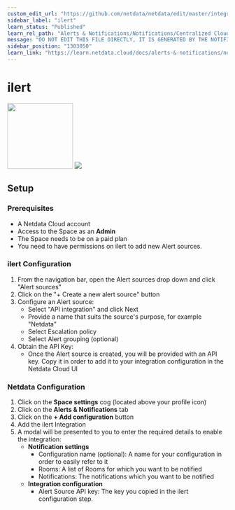 ```yaml
---
custom_edit_url: "https://github.com/netdata/netdata/edit/master/integrations/cloud-notifications/metadata.yaml"
sidebar_label: "ilert"
learn_status: "Published"
learn_rel_path: "Alerts & Notifications/Notifications/Centralized Cloud Notifications"
message: "DO NOT EDIT THIS FILE DIRECTLY, IT IS GENERATED BY THE NOTIFICATION'S metadata.yaml FILE"
sidebar_position: "1303050"
learn_link: "https://learn.netdata.cloud/docs/alerts-&-notifications/notifications/centralized-cloud-notifications/ilert"
---
```



# ilert

<img src="https://netdata.cloud/img/ilert.svg" width="150"/>

<img src="https://img.shields.io/badge/maintained%20by-Netdata-%2300ab44" />

## Setup

### Prerequisites

- A Netdata Cloud account
- Access to the Space as an **Admin**
- The Space needs to be on a paid plan
- You need to have permissions on ilert to add new Alert sources.

### ilert Configuration

1. From the navigation bar, open the Alert sources drop down and click "Alert sources"
2. Click on the "+ Create a new alert source" button
3. Configure an Alert source:
    - Select "API integration" and click Next
    - Provide a name that suits the source's purpose, for example "Netdata"
    - Select Escalation policy
    - Select Alert grouping (optional)
4. Obtain the API Key:
    - Once the Alert source is created, you will be provided with an API key. Copy it in order to add it to your integration configuration in the Netdata Cloud UI

### Netdata Configuration

1. Click on the **Space settings** cog (located above your profile icon)
2. Click on the **Alerts & Notifications** tab
3. Click on the **+ Add configuration** button
4. Add the ilert Integration
5. A modal will be presented to you to enter the required details to enable the integration:
    - **Notification settings**
      - Configuration name (optional): A name for your configuration in order to easily refer to it
      - Rooms: A list of Rooms for which you want to be notified
      - Notifications: The notifications which you want to be notified
    - **Integration configuration**
      - Alert Source API key: The key you copied in the ilert configuration step.


